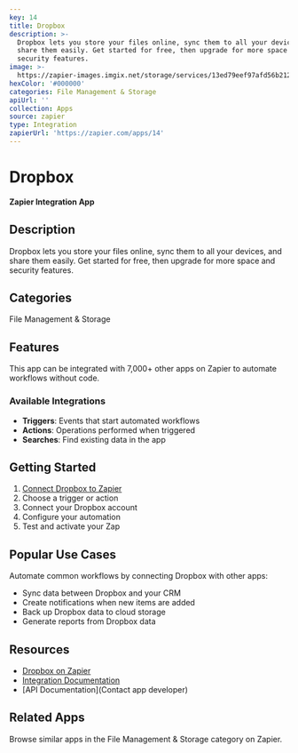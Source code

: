 ```yaml
---
key: 14
title: Dropbox
description: >-
  Dropbox lets you store your files online, sync them to all your devices, and
  share them easily. Get started for free, then upgrade for more space and
  security features.
image: >-
  https://zapier-images.imgix.net/storage/services/13ed79eef97afd56b212ece05251b2de.png?auto=format%2Ccompress&ixlib=python-3.0.0&q=50
hexColor: '#000000'
categories: File Management & Storage
apiUrl: ''
collection: Apps
source: zapier
type: Integration
zapierUrl: 'https://zapier.com/apps/14'
---
```

# Dropbox

**Zapier Integration App**

## Description

Dropbox lets you store your files online, sync them to all your devices, and share them easily. Get started for free, then upgrade for more space and security features.

## Categories

File Management & Storage

## Features

This app can be integrated with 7,000+ other apps on Zapier to automate workflows without code.

### Available Integrations

- **Triggers**: Events that start automated workflows
- **Actions**: Operations performed when triggered
- **Searches**: Find existing data in the app

## Getting Started

1. [Connect Dropbox to Zapier](https://zapier.com/apps/14)
2. Choose a trigger or action
3. Connect your Dropbox account
4. Configure your automation
5. Test and activate your Zap

## Popular Use Cases

Automate common workflows by connecting Dropbox with other apps:

- Sync data between Dropbox and your CRM
- Create notifications when new items are added
- Back up Dropbox data to cloud storage
- Generate reports from Dropbox data

## Resources

- [Dropbox on Zapier](https://zapier.com/apps/14)
- [Integration Documentation](https://zapier.com/apps/14/integrations)
- [API Documentation](Contact app developer)

## Related Apps

Browse similar apps in the File Management & Storage category on Zapier.
